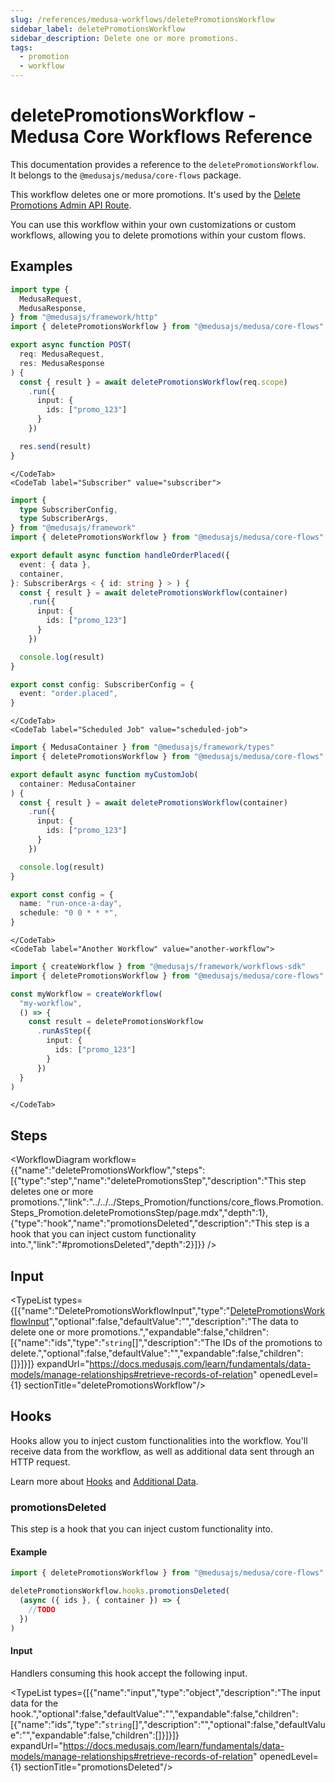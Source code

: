 ```yaml
---
slug: /references/medusa-workflows/deletePromotionsWorkflow
sidebar_label: deletePromotionsWorkflow
sidebar_description: Delete one or more promotions.
tags:
  - promotion
  - workflow
---
```



# deletePromotionsWorkflow - Medusa Core Workflows Reference

This documentation provides a reference to the `deletePromotionsWorkflow`. It belongs to the `@medusajs/medusa/core-flows` package.

This workflow deletes one or more promotions. It's used by the
[Delete Promotions Admin API Route](https://docs.medusajs.com/api/admin#promotions\_deletepromotionsid).

You can use this workflow within your own customizations or custom workflows, allowing you to
delete promotions within your custom flows.

<SourceCodeLink link="https://github.com/medusajs/medusa/blob/402a5c3cd48a84bacc35c599da7bcd8ba4d2af27/packages/core/core-flows/src/promotion/workflows/delete-promotions.ts#L39" />

## Examples

<CodeTabs group="workflow-exection">
    <CodeTab label="API Route" value="api-route">
    
```ts title="src/api/workflow/route.ts"
import type {
  MedusaRequest,
  MedusaResponse,
} from "@medusajs/framework/http"
import { deletePromotionsWorkflow } from "@medusajs/medusa/core-flows"

export async function POST(
  req: MedusaRequest,
  res: MedusaResponse
) {
  const { result } = await deletePromotionsWorkflow(req.scope)
    .run({
      input: {
        ids: ["promo_123"]
      }
    })

  res.send(result)
}
```

    </CodeTab>
    <CodeTab label="Subscriber" value="subscriber">
    
```ts title="src/subscribers/order-placed.ts"
import {
  type SubscriberConfig,
  type SubscriberArgs,
} from "@medusajs/framework"
import { deletePromotionsWorkflow } from "@medusajs/medusa/core-flows"

export default async function handleOrderPlaced({
  event: { data },
  container,
}: SubscriberArgs < { id: string } > ) {
  const { result } = await deletePromotionsWorkflow(container)
    .run({
      input: {
        ids: ["promo_123"]
      }
    })

  console.log(result)
}

export const config: SubscriberConfig = {
  event: "order.placed",
}
```

    </CodeTab>
    <CodeTab label="Scheduled Job" value="scheduled-job">
    
```ts title="src/jobs/message-daily.ts"
import { MedusaContainer } from "@medusajs/framework/types"
import { deletePromotionsWorkflow } from "@medusajs/medusa/core-flows"

export default async function myCustomJob(
  container: MedusaContainer
) {
  const { result } = await deletePromotionsWorkflow(container)
    .run({
      input: {
        ids: ["promo_123"]
      }
    })

  console.log(result)
}

export const config = {
  name: "run-once-a-day",
  schedule: "0 0 * * *",
}
```

    </CodeTab>
    <CodeTab label="Another Workflow" value="another-workflow">
    
```ts title="src/workflows/my-workflow.ts"
import { createWorkflow } from "@medusajs/framework/workflows-sdk"
import { deletePromotionsWorkflow } from "@medusajs/medusa/core-flows"

const myWorkflow = createWorkflow(
  "my-workflow",
  () => {
    const result = deletePromotionsWorkflow
      .runAsStep({
        input: {
          ids: ["promo_123"]
        }
      })
  }
)
```

    </CodeTab>
  </CodeTabs>

## Steps

<WorkflowDiagram workflow={{"name":"deletePromotionsWorkflow","steps":[{"type":"step","name":"deletePromotionsStep","description":"This step deletes one or more promotions.","link":"../../../Steps_Promotion/functions/core_flows.Promotion.Steps_Promotion.deletePromotionsStep/page.mdx","depth":1},{"type":"hook","name":"promotionsDeleted","description":"This step is a hook that you can inject custom functionality into.","link":"#promotionsDeleted","depth":2}]}} />

## Input

<TypeList types={[{"name":"DeletePromotionsWorkflowInput","type":"[DeletePromotionsWorkflowInput](../../../../types/core_flows.DeletePromotionsWorkflowInput/page.mdx)","optional":false,"defaultValue":"","description":"The data to delete one or more promotions.","expandable":false,"children":[{"name":"ids","type":"`string`[]","description":"The IDs of the promotions to delete.","optional":false,"defaultValue":"","expandable":false,"children":[]}]}]} expandUrl="https://docs.medusajs.com/learn/fundamentals/data-models/manage-relationships#retrieve-records-of-relation" openedLevel={1} sectionTitle="deletePromotionsWorkflow"/>

## Hooks

Hooks allow you to inject custom functionalities into the workflow. You'll receive data from the workflow, as well as additional data sent through an HTTP request.

Learn more about [Hooks](https://docs.medusajs.com/learn/fundamentals/workflows/workflow-hooks) and [Additional Data](https://docs.medusajs.com/learn/fundamentals/api-routes/additional-data).

### promotionsDeleted

This step is a hook that you can inject custom functionality into.

#### Example

```ts
import { deletePromotionsWorkflow } from "@medusajs/medusa/core-flows"

deletePromotionsWorkflow.hooks.promotionsDeleted(
  (async ({ ids }, { container }) => {
    //TODO
  })
)
```

#### Input

Handlers consuming this hook accept the following input.

<TypeList types={[{"name":"input","type":"object","description":"The input data for the hook.","optional":false,"defaultValue":"","expandable":false,"children":[{"name":"ids","type":"`string`[]","description":"","optional":false,"defaultValue":"","expandable":false,"children":[]}]}]} expandUrl="https://docs.medusajs.com/learn/fundamentals/data-models/manage-relationships#retrieve-records-of-relation" openedLevel={1} sectionTitle="promotionsDeleted"/>
